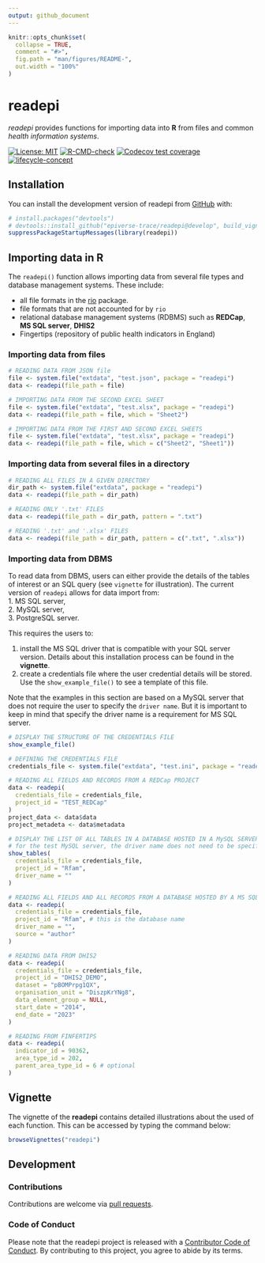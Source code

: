 ```yaml
---
output: github_document
---
```


<!-- README.md is generated from README.Rmd. Please edit that file -->

```r
knitr::opts_chunk$set(
  collapse = TRUE,
  comment = "#>",
  fig.path = "man/figures/README-",
  out.width = "100%"
)
```

# readepi

*readepi* provides functions for importing data into __R__ from files and
common _health information systems_.     


<!-- badges: start -->
[![License: MIT](https://img.shields.io/badge/License-MIT-yellow.svg)](https://opensource.org/licenses/MIT)
[![R-CMD-check](https://github.com/epiverse-trace/readepi/actions/workflows/R-CMD-check.yaml/badge.svg)](https://github.com/epiverse-trace/readepi/actions/workflows/R-CMD-check.yaml)
[![Codecov test coverage](https://codecov.io/gh/epiverse-trace/readepi/branch/main/graph/badge.svg)](https://app.codecov.io/gh/epiverse-trace/readepi?branch=main)
[![lifecycle-concept](https://raw.githubusercontent.com/reconverse/reconverse.github.io/master/images/badge-maturing.svg)](https://www.reconverse.org/lifecycle.html#concept) 
<!-- badges: end -->


## Installation

You can install the development version of readepi from
[GitHub](https://github.com/) with:

```r
# install.packages("devtools")
# devtools::install_github("epiverse-trace/readepi@develop", build_vignettes = TRUE)
suppressPackageStartupMessages(library(readepi))
```

## Importing data in R
The `readepi()` function allows importing data from several file types and database management systems. These include:       

* all file formats in the [rio](https://cran.r-project.org/web/packages/rio/vignettes/rio.html) package.    
* file formats that are not accounted for by `rio`      
* relational database management systems (RDBMS) such as **REDCap**, **MS SQL server**, **DHIS2**      
* Fingertips (repository of public health indicators in England)     

### Importing data from files
```r
# READING DATA FROM JSON file
file <- system.file("extdata", "test.json", package = "readepi")
data <- readepi(file_path = file)

# IMPORTING DATA FROM THE SECOND EXCEL SHEET
file <- system.file("extdata", "test.xlsx", package = "readepi")
data <- readepi(file_path = file, which = "Sheet2")

# IMPORTING DATA FROM THE FIRST AND SECOND EXCEL SHEETS
file <- system.file("extdata", "test.xlsx", package = "readepi")
data <- readepi(file_path = file, which = c("Sheet2", "Sheet1"))
```

### Importing data from several files in a directory
```r
# READING ALL FILES IN A GIVEN DIRECTORY
dir_path <- system.file("extdata", package = "readepi")
data <- readepi(file_path = dir_path)

# READING ONLY '.txt' FILES
data <- readepi(file_path = dir_path, pattern = ".txt")

# READING '.txt' and '.xlsx' FILES
data <- readepi(file_path = dir_path, pattern = c(".txt", ".xlsx"))
```

### Importing data from DBMS 
To read data from DBMS, users can either provide the details of the tables of interest or an SQL query (see `vignette` for illustration). The current version of `readepi` allows for data import from:   
1. MS SQL server,      
2. MySQL server,     
3. PostgreSQL server.   

This requires the users to: 

1. install the MS SQL driver that is compatible with your SQL server version. Details about this installation process can be found in the **vignette**.    
2. create a credentials file where the user credential details will be stored. Use the `show_example_file()` to see a template of this file.    

Note that the examples in this section are based on a MySQL server that does not require the user to specify the `driver name`. But it is important to keep in mind that specify the driver name is a requirement for MS SQL server.     

```r
# DISPLAY THE STRUCTURE OF THE CREDENTIALS FILE
show_example_file()

# DEFINING THE CREDENTIALS FILE
credentials_file <- system.file("extdata", "test.ini", package = "readepi")

# READING ALL FIELDS AND RECORDS FROM A REDCap PROJECT
data <- readepi(
  credentials_file = credentials_file,
  project_id = "TEST_REDCap"
)
project_data <- data$data
project_metadeta <- data$metadata

# DISPLAY THE LIST OF ALL TABLES IN A DATABASE HOSTED IN A MySQL SERVER
# for the test MySQL server, the driver name does not need to be specified
show_tables(
  credentials_file = credentials_file,
  project_id = "Rfam",
  driver_name = ""
)

# READING ALL FIELDS AND ALL RECORDS FROM A DATABASE HOSTED BY A MS SQL SERVER
data <- readepi(
  credentials_file = credentials_file,
  project_id = "Rfam", # this is the database name
  driver_name = "",
  source = "author"
)

# READING DATA FROM DHIS2
data <- readepi(
  credentials_file = credentials_file,
  project_id = "DHIS2_DEMO",
  dataset = "pBOMPrpg1QX",
  organisation_unit = "DiszpKrYNg8",
  data_element_group = NULL,
  start_date = "2014",
  end_date = "2023"
)

# READING FROM FINFERTIPS
data <- readepi(
  indicator_id = 90362,
  area_type_id = 202,
  parent_area_type_id = 6 # optional
)
```

## Vignette
The vignette of the **readepi** contains detailed illustrations about the used of each function. This can be accessed by typing the command below:      
```r
browseVignettes("readepi")
```


## Development

### Contributions

Contributions are welcome via [pull requests](https://github.com/epiverse-trace/readepi/pulls).

### Code of Conduct
Please note that the readepi project is released with a 
[Contributor Code of Conduct](https://contributor-covenant.org/version/2/0/CODE_OF_CONDUCT.html).
By contributing to this project, you agree to abide by its terms.
